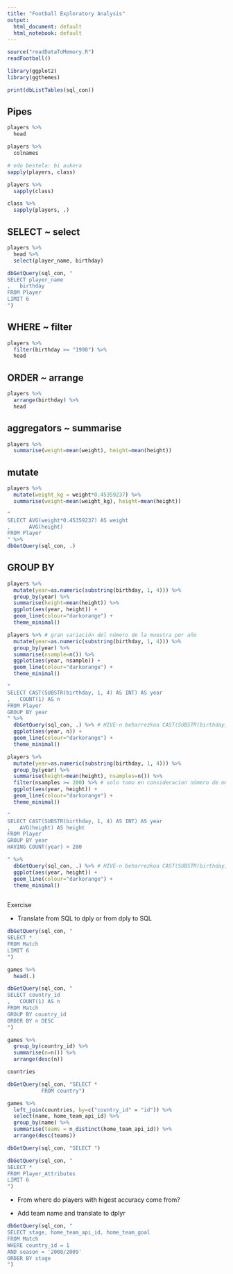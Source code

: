```yaml
---
title: "Football Exploratory Analysis"
output:
  html_document: default
  html_notebook: default
---
```


```r
source("readDataToMemory.R")
readFootball()

library(ggplot2)
library(ggthemes)

print(dbListTables(sql_con))
```

## Pipes

```r
players %>%
  head
```

```r
players %>%
  colnames
```
```r
# edo bestela: bi aukera
sapply(players, class)

players %>%
  sapply(class)

class %>% 
  sapply(players, .)
```



## SELECT ~ select

```r
players %>%
  head %>%
  select(player_name, birthday)
```

```r
dbGetQuery(sql_con, "
SELECT player_name
,   birthday
FROM Player
LIMIT 6
")
```

## WHERE ~ filter

```r
players %>%
  filter(birthday >= "1998") %>%
  head
```

## ORDER ~ arrange

```r
players %>%
  arrange(birthday) %>%
  head
```

## aggregators ~ summarise

```r
players %>%
  summarise(weight=mean(weight), height=mean(height))
```

## mutate

```r
players %>%
  mutate(weight_kg = weight*0.45359237) %>%
  summarise(weight=mean(weight_kg), height=mean(height))

```
```r
"
SELECT AVG(weight*0.45359237) AS weight
,      AVG(height)
FROM Player
" %>%
dbGetQuery(sql_con, .)
```

## GROUP BY

```r
players %>%
  mutate(year=as.numeric(substring(birthday, 1, 4))) %>%
  group_by(year) %>%
  summarise(height=mean(height)) %>%
  ggplot(aes(year, height)) +
  geom_line(colour="darkorange") +
  theme_minimal()
```
```r
players %>% # gran variación del número de la muestra por año
  mutate(year=as.numeric(substring(birthday, 1, 4))) %>%
  group_by(year) %>%
  summarise(nsample=n()) %>%
  ggplot(aes(year, nsample)) +
  geom_line(colour="darkorange") +
  theme_minimal()
```
```r
"
SELECT CAST(SUBSTR(birthday, 1, 4) AS INT) AS year
,   COUNT(1) AS n
FROM Player
GROUP BY year 
" %>%
  dbGetQuery(sql_con, .) %>% # HIVE-n beharrezkoa CAST(SUBSTR(birthday, 1, 4) AS INT)
  ggplot(aes(year, n)) +
  geom_line(colour="darkorange") +
  theme_minimal()
```


```r
players %>%
  mutate(year=as.numeric(substring(birthday, 1, 4))) %>%
  group_by(year) %>%
  summarise(height=mean(height), nsamples=n()) %>%
  filter(nsamples >= 200) %>% # solo tomo en consideracion número de muestras mayores de 200
  ggplot(aes(year, height)) +
  geom_line(colour="darkorange") +
  theme_minimal()
```

```r
"
SELECT CAST(SUBSTR(birthday, 1, 4) AS INT) AS year
,   AVG(height) AS height
FROM Player
GROUP BY year 
HAVING COUNT(year) > 200

" %>%
  dbGetQuery(sql_con, .) %>% # HIVE-n beharrezkoa CAST(SUBSTR(birthday, 1, 4) AS INT)
  ggplot(aes(year, height)) +
  geom_line(colour="darkorange") +
  theme_minimal()
  
```


Exercise

* Translate from SQL to dply or from dply to SQL
```r
dbGetQuery(sql_con, "
SELECT *
FROM Match
LIMIT 6
")

games %>%
  head(.)
```

```r
dbGetQuery(sql_con, "
SELECT country_id
,   COUNT(1) AS n
FROM Match
GROUP BY country_id
ORDER BY n DESC
")

games %>%
  group_by(country_id) %>%
  summarise(n=n()) %>%
  arrange(desc(n))
```
```r
countries

dbGetQuery(sql_con, "SELECT *
           FROM country")
```


```r
games %>%
  left_join(countries, by=c("country_id" = "id")) %>%
  select(name, home_team_api_id) %>%
  group_by(name) %>%
  summarise(teams = n_distinct(home_team_api_id)) %>%
  arrange(desc(teams))

dbGetQuery(sql_con, "SELECT ")
```

```r
dbGetQuery(sql_con, "
SELECT *
FROM Player_Attributes
LIMIT 6
")

```

* From where do players with higest accuracy come from?

* Add team name and translate to dplyr

```r
dbGetQuery(sql_con, "
SELECT stage, home_team_api_id, home_team_goal
FROM Match
WHERE country_id = 1
AND season = '2008/2009'
ORDER BY stage
")
```
